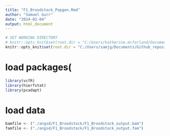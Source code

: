 ```yaml
---
title: "F1_Broodstock_Popgen.Rmd"
author: "Samuel Gurr"
date: "2024-02-04"
output: html_document
---
```




```r
# SET WORKING DIRECTORY 
# knitr::opts_knit$set(root.dir = "C:/Users/katherine.mcfarland/Documents/GitHub/EAD-ASEB-Airradians_multigen_OA/larvae") # Katie's
knitr::opts_knit$set(root.dir = "C:/Users/samjg/Documents/Github_repositories/EAD-ASEB-Airradians_Larvae_crossgen_OA/HPC_analysis") # Sam's
```


# load packages(
```r
library(vcfR)
library(hierfstat)
library(pcadapt)

```


# load data

```r

bamfile <- ("./angsd/F1_Broodstock/F1_Broodstock_output.bam")
famfile <- ("./angsd/F1_Broodstock/F1_Broodstock_output.fam")

```